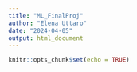 ```yaml
---
title: "ML_FinalProj"
author: "Elena Uttaro"
date: "2024-04-05"
output: html_document
---
```


```r
knitr::opts_chunk$set(echo = TRUE)
```

